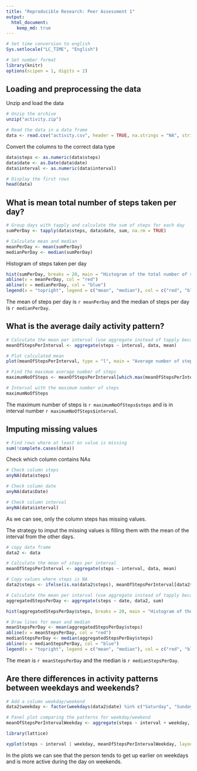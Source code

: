 ```yaml
---
title: "Reproducible Research: Peer Assessment 1"
output: 
  html_document:
    keep_md: true
---
```

```r
# Set time conversion to english
Sys.setlocale("LC_TIME", "English")

# Set number format
library(knitr)
options(scipen = 1, digits = 2)
```


## Loading and preprocessing the data
Unzip and load the data
```r
# Unzip the archive
unzip("activity.zip")

# Read the data in a data frame
data <- read.csv("activity.csv", header = TRUE, na.strings = "NA", stringsAsFactors = FALSE)
```
Convert the columns to the correct data type
```r
data$steps <- as.numeric(data$steps)
data$date <- as.Date(data$date)
data$interval <- as.numeric(data$interval)

# Display the first rows
head(data)
```


## What is mean total number of steps taken per day?
```r
# Group days with tapply and calculate the sum of steps for each day
sumPerDay <- tapply(data$steps, data$date, sum, na.rm = TRUE)

# Calculate mean and median
meanPerDay <- mean(sumPerDay)
medianPerDay <- median(sumPerDay)
```
Histogram of steps taken per day
```r
hist(sumPerDay, breaks = 20, main = "Histogram of the total number of steps taken each day", xlab = "Steps per day")
abline(v = meanPerDay, col = "red")
abline(v = medianPerDay, col = "blue")
legend(x = "topright", legend = c("mean", "median"), col = c("red", "blue"), lty = 1)
```

The mean of steps per day is `r meanPerDay` and the median of steps per day is `r medianPerDay`.

## What is the average daily activity pattern?
```r
# Calculate the mean per interval (use aggregate instead of tapply because it returs a data frame)
meanOfStepsPerInterval <- aggregate(steps ~ interval, data, mean)

# Plot calculated mean
plot(meanOfStepsPerInterval, type = "l", main = "Average number of steps per 5 minute interval", xlab = "5-minute interval", ylab = "Average number of steps taken")

# Find the maximum average number of steps
maximumNoOfSteps <- meanOfStepsPerInterval[which.max(meanOfStepsPerInterval$steps), ]
```

```r
# Interval with the maximum number of steps
maximumNoOfSteps
```

The maximum number of steps is `r maximumNoOfSteps$steps` and is in interval number `r maximumNoOfSteps$interval`.


## Imputing missing values

```r
# Find rows where at least on value is missing
sum(!complete.cases(data))
```

Check which column contains NAs
```r
# Check column steps
anyNA(data$steps)
```
```r
# Check column date
anyNA(data$Date)
```
```r
# Check column interval
anyNA(data$interval)
```

As we can see, only the column steps has missing values.

The strategy to imput the missing values is filling them with the mean of the interval from the other days.

```r
# copy data frame
data2 <- data

# Calculate the mean of steps per interval
meanOfStepsPerInterval <- aggregate(steps ~ interval, data, mean)

# Copy values where steps is NA
data2$steps <- ifelse(is.na(data2$steps), meanOfStepsPerInterval[data2$interval, "steps"], data2$steps)
```

```r
# Calculate the mean per interval (use aggregate instead of tapply because it returs a data frame)
aggregatedStepsPerDay <- aggregate(steps ~ date, data2, sum)

hist(aggregatedStepsPerDay$steps, breaks = 20, main = "Histogram of the sum of steps per day with imputed values", xlab = "Steps per day")

# Draw lines for mean and median
meanStepsPerDay <- mean(aggregatedStepsPerDay$steps)
abline(v = meanStepsPerDay, col = "red")
medianStepsPerDay <- median(aggregatedStepsPerDay$steps)
abline(v = medianStepsPerDay, col = "blue")
legend(x = "topright", legend = c("mean", "median"), col = c("red", "blue"), lty = 1)
```

The mean is `r meanStepsPerDay` and the median is `r medianStepsPerDay`.


## Are there differences in activity patterns between weekdays and weekends?
```r
# Add a column weekday/weekend
data2$weekday <- factor(weekdays(data2$date) %in% c("Saturday", "Sunday") + 1L, levels = 1:2, labels = c("weekday", "weekend"))

# Panel plot comparing the patterns for weekday/weekend
meanOfStepsPerIntervalWeekday <- aggregate(steps ~ interval + weekday, data2, mean)

library(lattice)

xyplot(steps ~ interval | weekday, meanOfStepsPerIntervalWeekday, layout = c(1, 2), type = "l")
```

In the plots we can see that the person tends to get up earlier on weekdays and is more active during the day on weekends.


